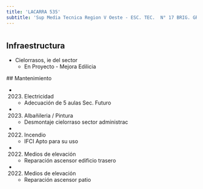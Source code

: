 ```yaml
---
title: 'LACARRA 535'
subtitle: 'Sup Media Tecnica Region V Oeste - ESC. TEC.  N° 17 BRIG. GRAL. CORNELIO SAAVEDRA - CAIYJ LACARRA'
---
```


#
## Infraestructura

* Cielorrasos, ie del sector 
    + En Proyecto - Mejora Edilicia 


 ## Mantenimiento

*  (2023) Electricidad 
    + Adecuación de 5 aulas Sec. Futuro

*  (2023) Albañileria / Pintura 
    + Desmontaje cielorraso sector administrac

*  (2022) Incendio 
    + IFCI Apto para su uso

*  (2022) Medios de elevación 
    + Reparación ascensor edificio trasero

*  (2022) Medios de elevación 
    + Reparación ascensor patio







